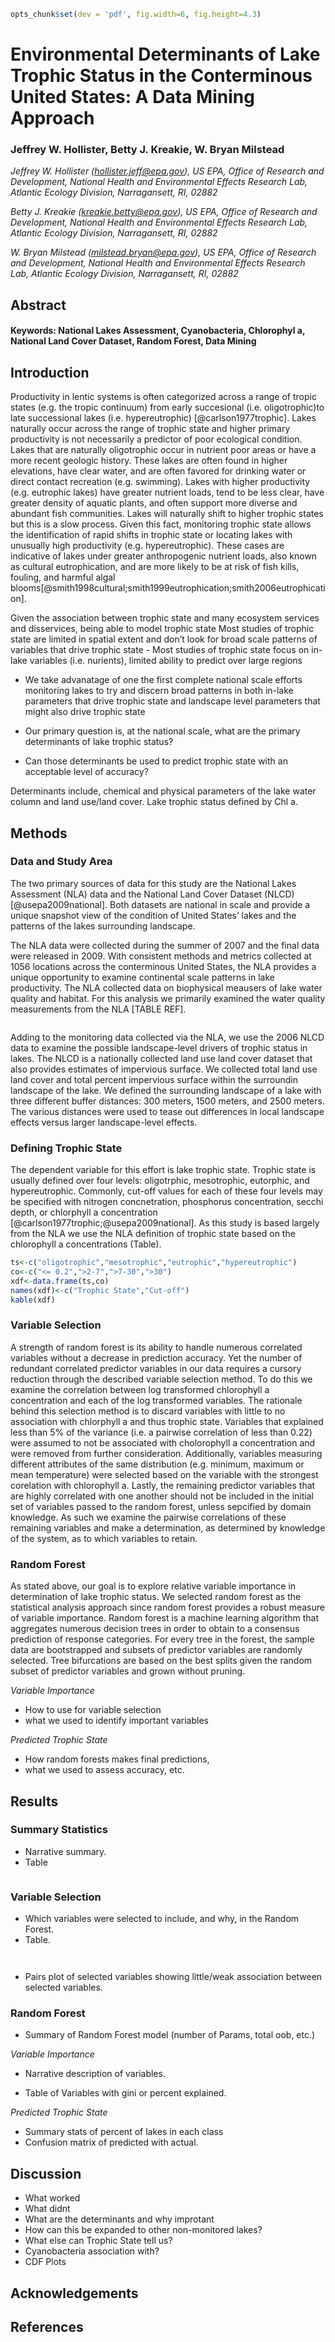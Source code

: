 ```r
opts_chunk$set(dev = 'pdf', fig.width=6, fig.height=4.3)

```
Environmental Determinants of Lake Trophic Status in the Conterminous United States: A Data Mining Approach
====================================================================

### Jeffrey W. Hollister, Betty J. Kreakie, W. Bryan Milstead

*Jeffrey W. Hollister ([hollister.jeff@epa.gov](mailto:hollister.jeff@epa.gov)), US EPA, Office of Research and Development, National Health and Environmental Effects Research Lab, Atlantic Ecology Division, Narragansett, RI, 02882*  

*Betty J. Kreakie ([kreakie.betty@epa.gov](mailto:kreakie.betty@epa.gov)), US EPA, Office of Research and Development, National Health and Environmental Effects Research Lab, Atlantic Ecology Division, Narragansett, RI, 02882*  

*W. Bryan Milstead ([milstead.bryan@epa.gov](mailto:milstead.bryan@epa.gov)), US EPA, Office of Research and Development, National Health and Environmental Effects Research Lab, Atlantic Ecology Division, Narragansett, RI, 02882*  

Abstract
--------


#### Keywords: National Lakes Assessment, Cyanobacteria, Chlorophyl a, National Land Cover Dataset, Random Forest, Data Mining



Introduction
------------

Productivity in lentic systems is often categorized across a range of tropic states (e.g. the tropic continuum) from early succesional (i.e. oligotrophic)to late successional lakes (i.e. hypereutrophic) [@carlson1977trophic].  Lakes naturally occur across the range of trophic state and higher primary productivity is not necessarily a predictor of poor ecological condition.  Lakes that are naturally oligotrophic occur in nutrient poor areas or have a more recent geologic history.  These lakes are often found in higher elevations, have clear water, and are often favored for drinking water or direct contact recreation (e.g. swimming).   Lakes with higher productivity (e.g. eutrophic lakes) have greater nutrient loads, tend to be less clear, have greater density of aquatic plants, and often support more diverse and abundant fish communities.  Lakes will naturally shift to higher trophic states but this is a slow process.  Given this fact, monitoring trophic state allows the identification of rapid shifts in trophic state or locating lakes with unusually high productivity (e.g. hypereutrophic).  These cases are indicative of lakes under greater anthropogenic nutrient loads, also known as cultural eutrophication, and are more likely to be at risk of fish kills, fouling, and harmful algal blooms[@smith1998cultural;smith1999eutrophication;smith2006eutrophication].

Given the association between trophic state and many ecosystem services and disservices, being able to model trophic state
Most studies of trophic state are limited in spatial extent and don't look for broad scale patterns of variables that drive trophic state
- Most studies of trophic state focus on in-lake variables (i.e. nurients), limited ability to predict over large regions

- We take advanatage of one the first complete national scale efforts monitoring lakes to try and discern broad patterns in both in-lake parameters that drive trophic state and landscape level parameters that might also drive trophic state

- Our primary question is, at the national scale, what are the primary determinants of lake trophic status? 
- Can those determinants be used to predict trophic state with an acceptable level of accuracy?

Determinants include, chemical and physical parameters of the lake water column and land use/land cover.  Lake trophic status defined by Chl a.


Methods
-------

### Data and Study Area

The two primary sources of data for this study are the National Lakes Assessment (NLA) data and the National Land Cover Dataset (NLCD) [@usepa2009national]. Both datasets are national in scale and provide a unique snapshot view of the condition of United States' lakes and the patterns of the lakes surrounding landscape.  

The NLA data were collected during the summer of 2007 and the final data were released in 2009.  With consistent methods and metrics collected at 1056 locations across the conterminous United States, the NLA provides a unique opportunity to examine continental scale patterns in lake productivity.  The NLA collected data on biophysical meausers of lake water quality and habitat.  For this analysis we primarily examined the water quality measurements from the NLA [TABLE REF].

```r
```

Adding to the monitoring data collected via the NLA, we use the 2006 NLCD data to examine the possible landscape-level drivers of trophic status in lakes.  The NLCD is a nationally collected land use land cover dataset that also provides estimates of impervious surface.  We collected total land use land cover and total percent impervious surface within the surroundin landscape of the lake.  We defined the surrounding landscape of a lake with three different buffer distances: 300 meters, 1500 meters, and 2500 meters.  The various distances were used to tease out differences in local landscape effects versus larger landscape-level effects. 

### Defining Trophic State

The dependent variable for this effort is lake trophic state.  Trophic state is usually defined over four levels: oligotrphic, mesotrophic, eutorphic, and hypereutrophic.  Commonly, cut-off values for each of these four levels may be specified with nitrogen concnetration, phosphorus concentration, secchi depth, or chlorphyll a concentration [@carlson1977trophic;@usepa2009national].  As this study is based largely from the NLA we use the NLA definition of trophic state based on the chlorophyll a concentrations (Table).

```r
ts<-c("oligotrophic","mesotrophic","eutrophic","hypereutrophic")
co<-c("<= 0.2",">2-7",">7-30",">30")
xdf<-data.frame(ts,co)
names(xdf)<-c("Trophic State","Cut-off")
kable(xdf)
```

### Variable Selection

A strength of random forest is its ability to handle numerous correlated variables without a decrease in prediction accuracy.   Yet the number of redundant correlated predictor variables in our data requires a cursory reduction through the described variable selection method.  To do this we examine the correlation between log transformed chlorophyll a concentration and each of the log transformed variables.  The rationale behind this selection method is to discard variables with little to no association with chlorphyll a and thus trophic state.  Variables that explained less than 5% of the variance (i.e. a pairwise correlation of less than 0.22) were assumed to not be associated with cholorophyll a concentration and were removed from further consideration.  Additionally, variables measuring different attributes of the same distribution (e.g. minimum, maximum or mean temperature) were selected based on the variable with the strongest corelation with chlorophyll a.  Lastly, the remaining predictor variables that are highly correlated with one another should not be included in the initial set of variables passed to the random forest, unless sepcified by domain knowledge.  As such we examine the pairwise correlations of these remaining variables and make a determination, as determined by knowledge of the system, as to which variables to retain.

### Random Forest

As stated above, our goal is to explore relative variable importance in determination of lake trophic status.  We selected random forest as the statistical analysis approach since random forest provides a robust measure of variable importance.  Random forest is a machine learning algorithm that aggregates numerous decision trees in order to obtain to a consensus prediction of response categories.  For every tree in the forest, the sample data are bootstrapped and subsets of predictor variables are randomly selected.  Tree bifurcations are based on the best splits given the random subset of predictor variables and grown without pruning.   

*Variable Importance*

- How to use for variable selection
- what we used to identify important variables

*Predicted Trophic State*

- How random forests makes final predictions, 
- what we used to assess accuracy, etc.


Results
--------

### Summary Statistics

- Narrative summary. 
- Table
```r
```

### Variable Selection

- Which variables were selected to include, and why, in the Random Forest.  
- Table. 
```r
```
```r
```

- Pairs plot of selected variables showing little/weak association between selected variables.

### Random Forest 

- Summary of Random Forest model (number of Params, total oob, etc.)

*Variable Importance*

- Narrative description of variables.

- Table of Variables with gini or percent explained.

*Predicted Trophic State*

- Summary stats of percent of lakes in each class
- Confusion matrix of predicted with actual.

Discussion
----------

- What worked
- What didnt
- What are the determinants and why improtant
 - How can this be expanded to other non-monitored lakes?
- What else can Trophic State tell us?
 - Cyanobacteria association with? 
 - CDF Plots

Acknowledgements
----------------


References
----------
